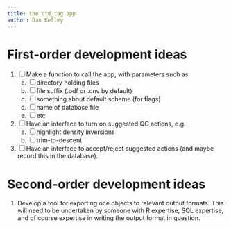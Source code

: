 ```yaml
---
title: the ctd_tag app
author: Dan Kelley
---
```


# First-order development ideas

1. [ ] Make a function to call the app, with parameters such as
   a. [ ] directory holding files
   b. [ ] file suffix (.odf or .cnv by default)
   c. [ ] something about default scheme (for flags)
   d. [ ] name of database file
   e. [ ] etc
2. [ ] Have an interface to turn on suggested QC actions, e.g.
   a. [ ] highlight density inversions
   b. [ ] trim-to-descent
3. [ ] Have an interface to accept/reject suggested actions (and maybe record
   this in the database).

# Second-order development ideas

1. Develop a tool for exporting oce objects to relevant output formats.  This
   will need to be undertaken by someone with R expertise, SQL expertise, and of
   course expertise in writing the output format in question.

